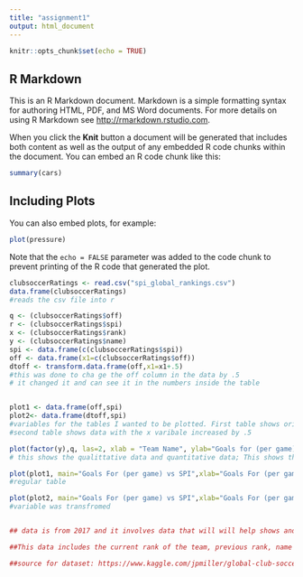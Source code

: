 ```yaml
---
title: "assignment1"
output: html_document
---
```


```r
knitr::opts_chunk$set(echo = TRUE)
```

## R Markdown

This is an R Markdown document. Markdown is a simple formatting syntax for authoring HTML, PDF, and MS Word documents. For more details on using R Markdown see <http://rmarkdown.rstudio.com>.

When you click the **Knit** button a document will be generated that includes both content as well as the output of any embedded R code chunks within the document. You can embed an R code chunk like this:

```r
summary(cars)
```

## Including Plots

You can also embed plots, for example:

```r
plot(pressure)
```

Note that the `echo = FALSE` parameter was added to the code chunk to prevent printing of the R code that generated the plot.
```r
clubsoccerRatings <- read.csv("spi_global_rankings.csv")
data.frame(clubsoccerRatings)
#reads the csv file into r

q <- (clubsoccerRatings$off)
r <- (clubsoccerRatings$spi)
x <- (clubsoccerRatings$rank)
y <- (clubsoccerRatings$name)
spi <- data.frame(c(clubsoccerRatings$spi))
off <- data.frame(x1=c(clubsoccerRatings$off))
dtoff <- transform.data.frame(off,x1=x1+.5)
#this was done to cha ge the off column in the data by .5
# it changed it and can see it in the numbers inside the table


plot1 <- data.frame(off,spi)
plot2<- data.frame(dtoff,spi)
#variables for the tables I wanted to be plotted. First table shows original data,
#second table shows data with the x varibale increased by .5

plot(factor(y),q, las=2, xlab = "Team Name", ylab="Goals for (per game)")
# this shows the qualittative data and quantitative data; This shows the relationship between the team and gols per game of the teams

plot(plot1, main="Goals For (per game) vs SPI",xlab="Goals For (per game)", ylab="SPI")
#regular table

plot(plot2, main="Goals For (per game) vs SPI",xlab="Goals For (per game)", ylab="SPI")
#variable was transfromed


## data is from 2017 and it involves data that will will help shows and able to predict the club soccer teams ranking or Soccer Power Index (SPI).

##This data includes the current rank of the team, previous rank, name of team, league they play for, offensive rating which shows how many goals they expect to score (per game), defensive rating which shows how many goals they they expect to concede (per game), and finally their SPI

##source for dataset: https://www.kaggle.com/jpmiller/global-club-soccer-ratings
```

